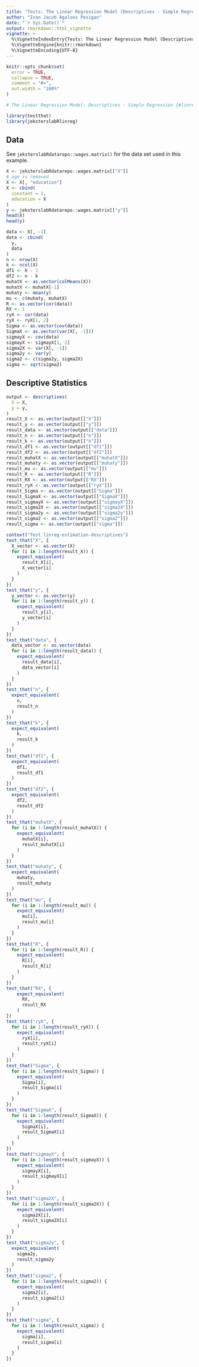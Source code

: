 ```yaml
---
title: "Tests: The Linear Regression Model (Descriptives - Simple Regression)"
author: "Ivan Jacob Agaloos Pesigan"
date: "`r Sys.Date()`"
output: rmarkdown::html_vignette
vignette: >
  %\VignetteIndexEntry{Tests: The Linear Regression Model (Descriptives - Simple Regression)}
  %\VignetteEngine{knitr::rmarkdown}
  %\VignetteEncoding{UTF-8}
---
```



```r
knitr::opts_chunk$set(
  error = TRUE,
  collapse = TRUE,
  comment = "#>",
  out.width = "100%"
)
```




```r
# The Linear Regression Model: Descriptives - Simple Regression {#linreg-estimation-descriptives-simple-example}
```



```r
library(testthat)
library(jeksterslabRlinreg)
```


## Data

See `jeksterslabRdatarepo::wages.matrix()` for the data set used in this example.


```r
X <- jeksterslabRdatarepo::wages.matrix[["X"]]
# age is removed
X <- X[, "education"]
X <- cbind(
  constant = 1,
  education = X
)
y <- jeksterslabRdatarepo::wages.matrix[["y"]]
head(X)
head(y)
```



```r
data <- X[, -1]
data <- cbind(
  y,
  data
)
n <- nrow(X)
k <- ncol(X)
df1 <- k - 1
df2 <- n - k
muhatX <- as.vector(colMeans(X))
muhatX <- muhatX[-1]
muhaty <- mean(y)
mu <- c(muhaty, muhatX)
R <- as.vector(cor(data))
RX <- 1
ryX <- cor(data)
ryX <- ryX[1, 2]
Sigma <- as.vector(cov(data))
SigmaX <- as.vector(var(X[, -1]))
sigmayX <- cov(data)
sigmayX <- sigmayX[1, 2]
sigma2X <- var(X[, -1])
sigma2y <- var(y)
sigma2 <- c(sigma2y, sigma2X)
sigma <- sqrt(sigma2)
```


## Descriptive Statistics


```r
output <- descriptives(
  X = X,
  y = y,
)
result_X <- as.vector(output[["X"]])
result_y <- as.vector(output[["y"]])
result_data <- as.vector(output[["data"]])
result_n <- as.vector(output[["n"]])
result_k <- as.vector(output[["k"]])
result_df1 <- as.vector(output[["df1"]])
result_df2 <- as.vector(output[["df2"]])
result_muhatX <- as.vector(output[["muhatX"]])
result_muhaty <- as.vector(output[["muhaty"]])
result_mu <- as.vector(output[["mu"]])
result_R <- as.vector(output[["R"]])
result_RX <- as.vector(output[["RX"]])
result_ryX <- as.vector(output[["ryX"]])
result_Sigma <- as.vector(output[["Sigma"]])
result_SigmaX <- as.vector(output[["SigmaX"]])
result_sigmayX <- as.vector(output[["sigmayX"]])
result_sigma2X <- as.vector(output[["sigma2X"]])
result_sigma2y <- as.vector(output[["sigma2y"]])
result_sigma2 <- as.vector(output[["sigma2"]])
result_sigma <- as.vector(output[["sigma"]])
```




```r
context("Test linreg-estimation-descriptives")
test_that("X", {
  X_vector <- as.vector(X)
  for (i in 1:length(result_X)) {
    expect_equivalent(
      result_X[i],
      X_vector[i]
    )
  }
})
test_that("y", {
  y_vector <- as.vector(y)
  for (i in 1:length(result_y)) {
    expect_equivalent(
      result_y[i],
      y_vector[i]
    )
  }
})
test_that("data", {
  data_vector <- as.vector(data)
  for (i in 1:length(result_data)) {
    expect_equivalent(
      result_data[i],
      data_vector[i]
    )
  }
})
test_that("n", {
  expect_equivalent(
    n,
    result_n
  )
})
test_that("k", {
  expect_equivalent(
    k,
    result_k
  )
})
test_that("df1", {
  expect_equivalent(
    df1,
    result_df1
  )
})
test_that("df2", {
  expect_equivalent(
    df2,
    result_df2
  )
})
test_that("muhatX", {
  for (i in 1:length(result_muhatX)) {
    expect_equivalent(
      muhatX[i],
      result_muhatX[i]
    )
  }
})
test_that("muhaty", {
  expect_equivalent(
    muhaty,
    result_muhaty
  )
})
test_that("mu", {
  for (i in 1:length(result_mu)) {
    expect_equivalent(
      mu[i],
      result_mu[i]
    )
  }
})
test_that("R", {
  for (i in 1:length(result_R)) {
    expect_equivalent(
      R[i],
      result_R[i]
    )
  }
})
test_that("RX", {
    expect_equivalent(
      RX,
      result_RX
    )
})
test_that("ryX", {
  for (i in 1:length(result_ryX)) {
    expect_equivalent(
      ryX[i],
      result_ryX[i]
    )
  }
})
test_that("Sigma", {
  for (i in 1:length(result_Sigma)) {
    expect_equivalent(
      Sigma[i],
      result_Sigma[i]
    )
  }
})
test_that("SigmaX", {
  for (i in 1:length(result_SigmaX)) {
    expect_equivalent(
      SigmaX[i],
      result_SigmaX[i]
    )
  }
})
test_that("sigmayX", {
  for (i in 1:length(result_sigmayX)) {
    expect_equivalent(
      sigmayX[i],
      result_sigmayX[i]
    )
  }
})
test_that("sigma2X", {
  for (i in 1:length(result_sigma2X)) {
    expect_equivalent(
      sigma2X[i],
      result_sigma2X[i]
    )
  }
})
test_that("sigma2y", {
  expect_equivalent(
    sigma2y,
    result_sigma2y
  )
})
test_that("sigma2", {
  for (i in 1:length(result_sigma2)) {
    expect_equivalent(
      sigma2[i],
      result_sigma2[i]
    )
  }
})
test_that("sigma", {
  for (i in 1:length(result_sigma)) {
    expect_equivalent(
      sigma[i],
      result_sigma[i]
    )
  }
})
```

